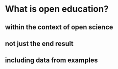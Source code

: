 # What is open education? {#sec-open_education}

## within the context of open science

## not just the end result

## including data from examples